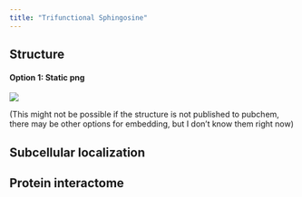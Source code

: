 ```yaml
---
title: "Trifunctional Sphingosine"
---
```


## Structure


#### Option 1: Static png

![](/LipidProbe/Structures/SphingosineStructure.png)


(This might not be possible if the structure is not published to pubchem, there may be other options for embedding, but I don't know them right now)

## Subcellular localization

## Protein interactome

